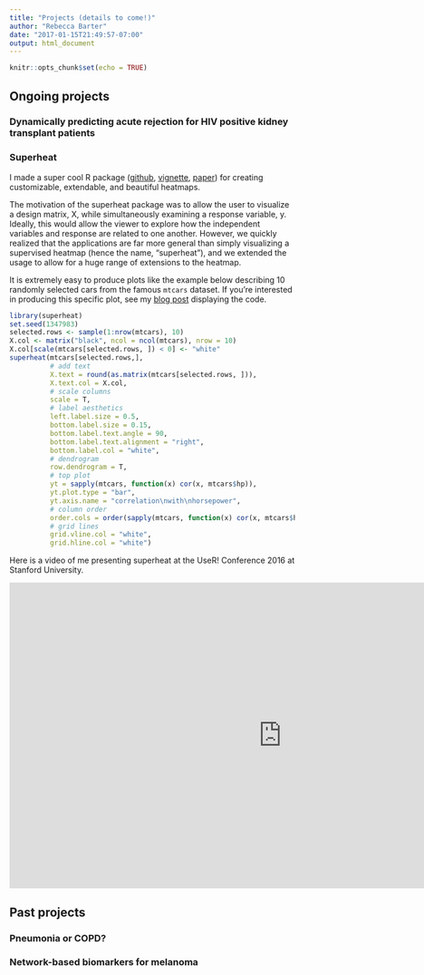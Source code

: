 ```yaml
---
title: "Projects (details to come!)"
author: "Rebecca Barter"
date: "2017-01-15T21:49:57-07:00"
output: html_document
---
```


```r
knitr::opts_chunk$set(echo = TRUE)
```


## Ongoing projects

### Dynamically predicting acute rejection for HIV positive kidney transplant patients



### Superheat

I made a super cool R package ([github](https://github.com/rlbarter/superheat), [vignette](https://rlbarter.github.io/superheat/), [paper](https://arxiv.org/abs/1512.01524)) for creating customizable, extendable, and beautiful heatmaps.


The motivation of the superheat package was to allow the user to visualize a design matrix, X, while simultaneously examining a response variable, y. Ideally, this would allow the viewer to explore how the independent variables and response are related to one another. However, we quickly realized that the applications are far more general than simply visualizing a supervised heatmap (hence the name, "superheat"), and we extended the usage to allow for a huge range of extensions to the heatmap.

It is extremely easy to produce plots like the example below describing 10 randomly selected cars from the famous `mtcars` dataset. If you're interested in producing this specific plot, see my [blog post](../blog/2017-02-02-superheat-example/index.html) displaying the code.


```r
library(superheat)
set.seed(1347983)
selected.rows <- sample(1:nrow(mtcars), 10)
X.col <- matrix("black", ncol = ncol(mtcars), nrow = 10)
X.col[scale(mtcars[selected.rows, ]) < 0] <- "white"
superheat(mtcars[selected.rows,], 
          # add text
          X.text = round(as.matrix(mtcars[selected.rows, ])),
          X.text.col = X.col,
          # scale columns
          scale = T, 
          # label aesthetics
          left.label.size = 0.5,
          bottom.label.size = 0.15,
          bottom.label.text.angle = 90,
          bottom.label.text.alignment = "right",
          bottom.label.col = "white",
          # dendrogram
          row.dendrogram = T,
          # top plot
          yt = sapply(mtcars, function(x) cor(x, mtcars$hp)),
          yt.plot.type = "bar",
          yt.axis.name = "correlation\nwith\nhorsepower",
          # column order
          order.cols = order(sapply(mtcars, function(x) cor(x, mtcars$hp))),
          # grid lines
          grid.vline.col = "white",
          grid.hline.col = "white")

```

Here is a video of me presenting superheat at the UseR! Conference 2016 at Stanford University.

<iframe src="https://channel9.msdn.com/Events/useR-international-R-User-conference/useR2016/Superheat-Supervised-heatmaps-for-visualizing-complex-data/player" width="960" height="540" allowFullScreen frameBorder="0"></iframe>




## Past projects 

### Pneumonia or COPD?



### Network-based biomarkers for melanoma

